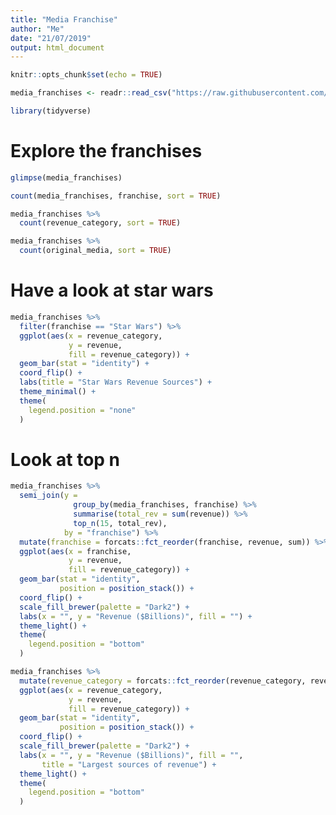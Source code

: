 ```yaml
---
title: "Media Franchise"
author: "Me"
date: "21/07/2019"
output: html_document
---
```


```r
knitr::opts_chunk$set(echo = TRUE)

media_franchises <- readr::read_csv("https://raw.githubusercontent.com/rfordatascience/tidytuesday/master/data/2019/2019-07-02/media_franchises.csv")

library(tidyverse)

```


# Explore the franchises
```r

glimpse(media_franchises)

```


```r
count(media_franchises, franchise, sort = TRUE)
```

```r
media_franchises %>% 
  count(revenue_category, sort = TRUE)
```

```r
media_franchises %>% 
  count(original_media, sort = TRUE)
```


# Have a look at star wars
```r

media_franchises %>% 
  filter(franchise == "Star Wars") %>% 
  ggplot(aes(x = revenue_category, 
             y = revenue,
             fill = revenue_category)) +
  geom_bar(stat = "identity") + 
  coord_flip() + 
  labs(title = "Star Wars Revenue Sources") +
  theme_minimal() +
  theme(
    legend.position = "none"
  )

```

# Look at top n
```r

media_franchises %>% 
  semi_join(y = 
              group_by(media_franchises, franchise) %>% 
              summarise(total_rev = sum(revenue)) %>% 
              top_n(15, total_rev),
            by = "franchise") %>% 
  mutate(franchise = forcats::fct_reorder(franchise, revenue, sum)) %>% 
  ggplot(aes(x = franchise,
             y = revenue,
             fill = revenue_category)) +
  geom_bar(stat = "identity",
           position = position_stack()) +
  coord_flip() +
  scale_fill_brewer(palette = "Dark2") +
  labs(x = "", y = "Revenue ($Billions)", fill = "") +
  theme_light() +
  theme(
    legend.position = "bottom"
  )

```

```r

media_franchises %>% 
  mutate(revenue_category = forcats::fct_reorder(revenue_category, revenue, sum)) %>% 
  ggplot(aes(x = revenue_category,
             y = revenue,
             fill = revenue_category)) +
  geom_bar(stat = "identity",
           position = position_stack()) +
  coord_flip() +
  scale_fill_brewer(palette = "Dark2") +
  labs(x = "", y = "Revenue ($Billions)", fill = "",
       title = "Largest sources of revenue") +
  theme_light() +
  theme(
    legend.position = "bottom"
  )


```



